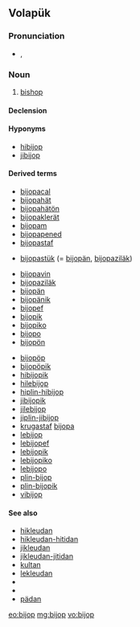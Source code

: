 ==Volapük==

===Pronunciation===
* {{IPA|[biˈʃop]|lang=vo}}, {{X-SAMPA|[bi"Sop]}}

===Noun===
{{vo-noun}}
 
# {{qualifier|male or female}} [[bishop]]

====Declension====
{{vo-decl-noun}}

====Hyponyms====
* [[hibijop]]
* [[jibijop]]

====Derived terms====
{{top2}}
* [[bijopacal]]
* [[bijopahät]]
* [[bijopahätön]]
* [[bijopaklerät]]
* [[bijopam]]
* [[bijopapened]]
* [[bijopastaf]]
* {{qualifier|older term}} [[bijopastük]] (= [[bijopän]], [[bijopaziläk]])
* [[bijopavin]]
* [[bijopaziläk]]
* [[bijopän]]
* [[bijopänik]]
* [[bijopef]]
* [[bijopik]]
* [[bijopiko]]
* [[bijopo]]
* [[bijopön]]
{{mid2}}
* [[bijopöp]]
* [[bijopöpik]]
* [[hibijopik]]
* [[hilebijop]]
* [[hiplin-hibijop]]
* [[jibijopik]]
* [[jilebijop]]
* [[jiplin-jibijop]]
* [[krugastaf]] [[bijopa]]
* [[lebijop]]
* [[lebijopef]]
* [[lebijopik]]
* [[lebijopiko]]
* [[lebijopo]]
* [[plin-bijop]]
* [[plin-bijopik]]
* [[vibijop]]
{{bottom2}}

====See also====
* [[hikleudan]]
* [[hikleudan-hitidan]]
* [[jikleudan]]
* [[jikleudan-jitidan]]
* [[kultan]]
* [[lekleudan]]
* {{l|vo|pastan}}
* {{l|vo|papal}}
* [[pädan]]

[[eo:bijop]]
[[mg:bijop]]
[[vo:bijop]]